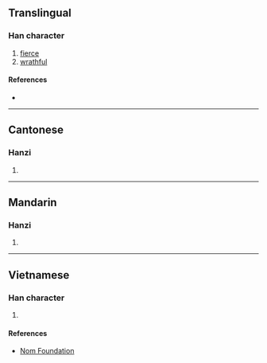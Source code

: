 {{character info/new}}
==Translingual==

===Han character===
{{Han char|rn=64|rad=手|as=12|sn=15|four=57020|canj=QANB|ids=⿰扌閒}}

# [[fierce]]
# [[wrathful]]

====References====
* {{Han ref|kx=0453.260|dkj=12682|dj=0803.090|hdz=31963.090|uh=648A|ud=25738|bh=E5B6|bd=58806}}

----

==Cantonese==

===Hanzi===
{{yue-hanzi|jyut=[[haan6]]|y=haan6}}

# {{rfdef|yue|sort=手12}}

----

==Mandarin==

===Hanzi===
{{cmn-hanzi|pin=[[xiàn]] ([[xian4]])|wg=hsien<sup>4</sup>}}

# {{rfdef|cmn|sort=手12}}

----

==Vietnamese==

===Han character===
{{vi-hantu|rs=手12|[[dằn]], [[giằn]]}}

# {{rfdef|vi|sort=手12}}

====References====
* [http://nomfoundation.org/common/nom_details.php?codepoint=648a Nom Foundation]